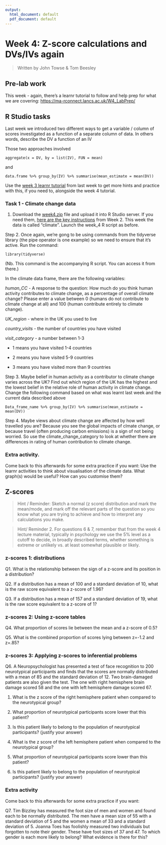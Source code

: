 ```yaml
---
output:
  html_document: default
  pdf_document: default
---
```


# Week 4: Z-score calculations and DVs/IVs again

> Written by John Towse & Tom Beesley

## Pre-lab work

This week - again, there's a learnr tutorial to follow and help prep for what we are covering: <https://ma-rconnect.lancs.ac.uk/W4_LabPrep/>

## R Studio tasks

Last week we introduced two different ways to get a variable / column of scores investigated as a function of a separate column of data. In others words, describe the DV a function of an IV

Those two approaches involved

`aggregate(x = DV, by = list(IV), FUN = mean)`

and

`data.frame %>% group_by(IV) %>% summarise(mean_estimate = mean(DV))`

Use the [week 3 learnr tutorial](https://ma-rconnect.lancs.ac.uk/W3_LabPrep/) from last week to get more hints and practice with this, if you need to, alongside the week 4 tutorial.

### Task 1 - Climate change data

1. Download the [week4.zip](files/Week_4/Week_4.zip) file and upload it into R Studio server. If you need them, [here are the key instructions](#uploading_zip) from Week 2. This week the data is called "climate". Launch the week_4 R script as before.

Step 2. Once again, we're gong to be using commands from the tidyverse library (the pipe operator is one example) so we need to ensure that it's active. Run the command:

`library(tidyverse)`

(Nb. This command is the accompanying R script. You can access it from there.)

In the climate data frame, there are the following variables:

*human_CC* - A response to the question: How much do you think human activity contributes to climate change, as a percentage of overall climate change? Please enter a value between 0 (humans do not contribute to climate change at all) and 100 (human contribute entirely to climate change).

*UK_region* - where in the UK you used to live

*country_visits* - the number of countries you have visited

*visit_category* - a number between 1-3

-   1 means you have visited 1-4 countries

-   2 means you have visited 5-9 countries

-   3 means you have visited more than 9 countries

Step 3. Maybe belief in human activity as a contributor to climate change varies across the UK? Find out which region of the UK has the highest and the lowest belief in the relative role of human activity in climate change. Change the following command based on what was learnt last week and the current data described above

`Data_frame_name %>% group_by(IV) %>% summarise(mean_estimate = mean(DV))`

Step 4. Maybe views about climate change are affected by how well travelled you are? Because you see the global impacts of clmate change, or because travel (often producing carbon emissions) is a sign of not being worried. So use the climate_change_category to look at whether there are differences in rating of human contribution to climate change.

### Extra activity.

Come back to this afterwards for some extra practice if you want: Use the learnr activities to think about visualisation of the climate data. What graph(s) would be useful? How can you customise them?

## Z-scores

> Hint / Reminder: Sketch a normal (z score) distribution and mark the mean/mode, and mark off the relevant parts of the question so you know what you are trying to achieve and how to interpret any calculations you make.

> Hint/ Reminder 2. For questions 6 & 7, remember that from the week 4 lecture material, typically in psychology we use the 5% level as a cutoff to decide, in broadly described terms, whether something is extreme or unlikely vs. at least somewhat plausible or likely.

### z-scores 1: distributions

Q1. What is the relationship between the sign of a z-score and its position in a distribution?

Q2. If a distribution has a mean of 100 and a standard deviation of 10, what is the raw score equivalent to a z-score of 1.96?

Q3. If a distribution has a mean of 157 and a standard deviation of 19, what is the raw score equivalent to a z-score of 1?

### z-scores 2: Using z-score tables

Q4. What proportion of scores lie between the mean and a z-score of 0.5?

Q5. What is the combined proportion of scores lying between z=-1.2 and z=.85?

### z-scores 3: Applying z-scores to inferential problems

Q6. A Neuropsychologist has presented a test of face recognition to 200 neurotypical participants and finds that the scores are normally distributed with a mean of 85 and the standard deviation of 12. Two brain-damaged patients are also given the test. The one with right hemisphere brain damage scored 58 and the one with left hemisphere damage scored 67.

1.  What is the z score of the right hemisphere patient when compared to the neurotypical group?

2.  What proportion of neurotypical participants score lower that this patient?

3.  Is this patient likely to belong to the population of neurotypical participants? (justify your answer)

4.  What is the z score of the left hemisphere patient when compared to the neurotypical group?

5.  What proportion of neurotypical participants score lower than this patient?

6.  Is this patient likely to belong to the population of neurotypical participants? (justify your answer)

### Extra activity

Come back to this afterwards for some extra practice if you want:

Q7. Tim Bizzley has measured the foot size of men and women and found each to be normally distributed. The men have a mean size of 55 with a standard deviation of 5 and the women a mean of 33 and a standard deviation of 5. Joanna Toes has foolishly measured two individuals but forgotten to note their gender. These have foot sizes of 37 and 47. To which gender is each more likely to belong? What evidence is there for this?
